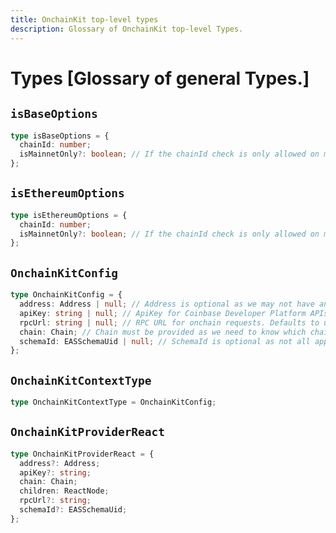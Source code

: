 ```yaml
---
title: OnchainKit top-level types
description: Glossary of OnchainKit top-level Types.
---
```


# Types [Glossary of general Types.]

## `isBaseOptions`

```ts
type isBaseOptions = {
  chainId: number;
  isMainnetOnly?: boolean; // If the chainId check is only allowed on mainnet
};
```

## `isEthereumOptions`

```ts
type isEthereumOptions = {
  chainId: number;
  isMainnetOnly?: boolean; // If the chainId check is only allowed on mainnet
};
```

## `OnchainKitConfig`

```ts
type OnchainKitConfig = {
  address: Address | null; // Address is optional as we may not have an address for new users
  apiKey: string | null; // ApiKey for Coinbase Developer Platform APIs
  rpcUrl: string | null; // RPC URL for onchain requests. Defaults to using CDP Node if the API Key is set
  chain: Chain; // Chain must be provided as we need to know which chain to use
  schemaId: EASSchemaUid | null; // SchemaId is optional as not all apps need to use EAS
};
```

## `OnchainKitContextType`

```ts
type OnchainKitContextType = OnchainKitConfig;
```

## `OnchainKitProviderReact`

```ts
type OnchainKitProviderReact = {
  address?: Address;
  apiKey?: string;
  chain: Chain;
  children: ReactNode;
  rpcUrl?: string;
  schemaId?: EASSchemaUid;
};
```
